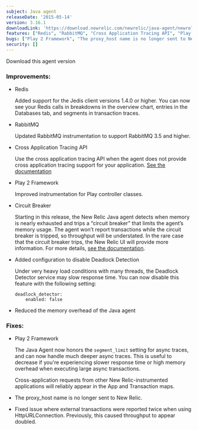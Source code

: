 ```yaml
---
subject: Java agent
releaseDate: '2015-05-14'
version: 3.16.1
downloadLink: 'https://download.newrelic.com/newrelic/java-agent/newrelic-agent/3.16.1/'
features: ["Redis", "RabbitMQ", "Cross Application Tracing API", "Play 2 Framework", "Circuit Breaker", "Added configuration to disable Deadlock Detection", "Reduced the memory overhead of the Java agent"]
bugs: ["Play 2 Framework", "The proxy_host name is no longer sent to New Relic", "Fixed issue where external transactions were reported twice when using HttpURLConnection", "The Java Agent now honors the segment_limit setting for async traces", "Cross-application requests from other New Relic-instrumented applications will reliably appear in the App and Transaction maps"]
security: []
---
```


<ButtonGroup>
  <ButtonLink
    role="button"
    to="https://download.newrelic.com/newrelic/java-agent/newrelic-agent/3.16.1/"
    variant="primary"
  >
    Download this agent version
  </ButtonLink>
</ButtonGroup>

### Improvements:

* Redis

  Added support for the Jedis client versions 1.4.0 or higher. You can now see your Redis calls in breakdowns in the overview chart, entries in the Databases tab, and segments in transaction traces.
* RabbitMQ

  Updated RabbitMQ instrumentation to support RabbitMQ 3.5 and higher.
* Cross Application Tracing API

  Use the cross application tracing API when the agent does not provide cross application tracing support for your application. [See the documentation](http://newrelic.github.io/java-agent-api/javadoc/com/newrelic/api/agent/Transaction.html)
* Play 2 Framework

  Improved instrumentation for Play controller classes.
* Circuit Breaker

  Starting in this release, the New Relic Java agent detects when memory is nearly exhausted and trips a “circuit breaker” that limits the agent’s memory usage. The agent won’t report transactions while the circuit breaker is tripped, so throughput will be understated. In the rare case that the circuit breaker trips, the New Relic UI will provide more information. For more details, [see the documentation](https://docs.newrelic.com/docs/agents/java-agent/custom-instrumentation/java-agent-custom-instrumentation-circuit-breaker).
* Added configuration to disable Deadlock Detection

  Under very heavy load conditions with many threads, the Deadlock Detector service may slow response time. You can now disable this feature with the following setting:

  ```
  deadlock_detector:
      enabled: false
  ```
* Reduced the memory overhead of the Java agent

### Fixes:

* Play 2 Framework

  The Java Agent now honors the `segment_limit` setting for async traces, and can now handle much deeper async traces. This is useful to decrease if you're experiencing slower response time or high memory overhead when executing large async transactions.

  Cross-application requests from other New Relic-instrumented applications will reliably appear in the App and Transaction maps.
* The proxy_host name is no longer sent to New Relic.
* Fixed issue where external transactions were reported twice when using HttpURLConnection. Previously, this caused throughput to appear doubled.
